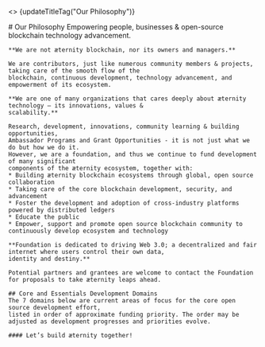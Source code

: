 
<>
  {updateTitleTag("Our Philosophy")}
    <div className="flex relative justify-center items-center p-2 sm:p-5">
        <div className="max-w-7xl px-4 py-8 sm:px-6 lg:px-8 bg-[rgba(255,255,255,0.8)]">
  <div className="prose font-serif">
    # Our Philosophy
    Empowering people, businesses & open-source blockchain technology advancement.

    **We are not æternity blockchain, nor its owners and managers.**

    We are contributors, just like numerous community members & projects, taking care of the smooth flow of the
    blockchain, continuous development, technology advancement, and empowerment of its ecosystem.

    **We are one of many organizations that cares deeply about æternity technology — its innovations, values &
    scalability.**

    Research, development, innovations, community learning & building opportunities,
    Ambassador Programs and Grant Opportunities - it is not just what we do but how we do it.
    However, we are a foundation, and thus we continue to fund development of many significant
    components of the æternity ecosystem, together with:
    * Building æternity blockchain ecosystems through global, open source collaboration
    * Taking care of the core blockchain development, security, and advancement
    * Foster the development and adoption of cross-industry platforms powered by distributed ledgers
    * Educate the public
    * Empower, support and promote open source blockchain community to continuously develop ecosystem and technology

    **Foundation is dedicated to driving Web 3.0; a decentralized and fair internet where users control their own data,
    identity and destiny.**

    Potential partners and grantees are welcome to contact the Foundation for proposals to take æternity leaps ahead.

    ## Core and Essentials Development Domains
    The 7 domains below are current areas of focus for the core open source development effort,
    listed in order of approximate funding priority. The order may be
    adjusted as development progresses and priorities evolve.

    #### Let’s build æternity together!
  </div>
        </div>
    </div>
</>